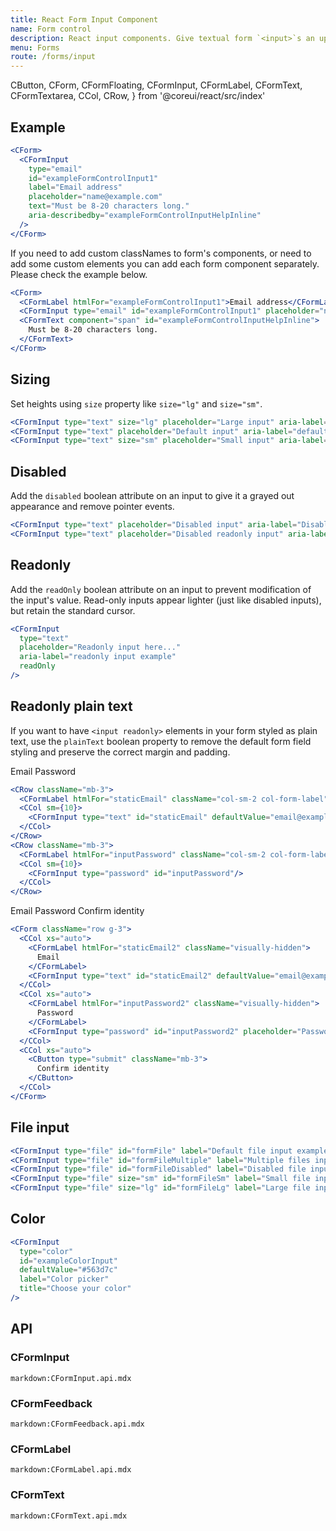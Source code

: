 ```yaml
---
title: React Form Input Component
name: Form control
description: React input components. Give textual form `<input>`s an upgrade with custom styles, sizing, focus states, validation, and more.
menu: Forms
route: /forms/input
---
```


  CButton,
  CForm,
  CFormFloating,
  CFormInput,
  CFormLabel,
  CFormText,
  CFormTextarea,
  CCol,
  CRow,
} from '@coreui/react/src/index'

## Example

<Example>
  <CForm>
    <CFormInput
      type="email"
      id="exampleFormControlInput1"
      label="Email address"
      placeholder="name@example.com"
      text="Must be 8-20 characters long."
      aria-describedby="exampleFormControlInputHelpInline"
    />
  </CForm>
</Example>

```jsx
<CForm>
  <CFormInput
    type="email"
    id="exampleFormControlInput1"
    label="Email address"
    placeholder="name@example.com"
    text="Must be 8-20 characters long."
    aria-describedby="exampleFormControlInputHelpInline"
  />
</CForm>
```

If you need to add custom classNames to form's components, or need to add some custom elements you can add each form component separately. Please check the example below.

```jsx
<CForm>
  <CFormLabel htmlFor="exampleFormControlInput1">Email address</CFormLabel>
  <CFormInput type="email" id="exampleFormControlInput1" placeholder="name@example.com" aria-describedby="exampleFormControlInputHelpInline" />
  <CFormText component="span" id="exampleFormControlInputHelpInline">
    Must be 8-20 characters long.
  </CFormText>
</CForm>
```

## Sizing

Set heights using `size` property like `size="lg"` and `size="sm"`.

<Example>
  <CFormInput
    type="text"
    className="mb-3"
    size="lg"
    placeholder="Large input"
    aria-label="lg input example"
  />
  <CFormInput
    type="text"
    className="mb-3"
    placeholder="Default input"
    aria-label="default input example"
  />
  <CFormInput
    type="text"
    className="mb-3"
    size="sm"
    placeholder="Small input"
    aria-label="sm input example"
  />
</Example>

```jsx
<CFormInput type="text" size="lg" placeholder="Large input" aria-label="lg input example"/>
<CFormInput type="text" placeholder="Default input" aria-label="default input example"/>
<CFormInput type="text" size="sm" placeholder="Small input" aria-label="sm input example"/>
```

## Disabled

Add the `disabled` boolean attribute on an input to give it a grayed out appearance and remove pointer events.

<Example>
  <CFormInput
    className="mb-3"
    type="text"
    placeholder="Disabled input"
    aria-label="Disabled input example"
    disabled
  />
  <CFormInput
    type="text"
    placeholder="Disabled readonly input"
    aria-label="Disabled input example"
    disabled
    readOnly
  />
</Example>

```jsx
<CFormInput type="text" placeholder="Disabled input" aria-label="Disabled input example" disabled/>
<CFormInput type="text" placeholder="Disabled readonly input" aria-label="Disabled input example" disabled readOnly/>
```

## Readonly

Add the `readOnly` boolean attribute on an input to prevent modification of the input's value. Read-only inputs appear lighter (just like disabled inputs), but retain the standard cursor.

<Example>
  <CFormInput
    type="text"
    placeholder="Readonly input here..."
    aria-label="readonly input example"
    readOnly
  />
</Example>

```jsx
<CFormInput
  type="text"
  placeholder="Readonly input here..."
  aria-label="readonly input example"
  readOnly
/>
```

## Readonly plain text

If you want to have `<input readonly>` elements in your form styled as plain text, use the `plainText` boolean property to remove the default form field styling and preserve the correct margin and padding.

<Example>
  <CRow className="mb-3">
    <CFormLabel htmlFor="staticEmail" className="col-sm-2 col-form-label">
      Email
    </CFormLabel>
    <CCol sm={10}>
      <CFormInput
        type="text"
        id="staticEmail"
        defaultValue="email@example.com"
        readOnly
        plainText
      />
    </CCol>
  </CRow>
  <CRow className="mb-3">
    <CFormLabel htmlFor="inputPassword" className="col-sm-2 col-form-label">
      Password
    </CFormLabel>
    <CCol sm={10}>
      <CFormInput type="password" id="inputPassword" />
    </CCol>
  </CRow>
</Example>

```jsx
<CRow className="mb-3">
  <CFormLabel htmlFor="staticEmail" className="col-sm-2 col-form-label">Email</CFormLabel>
  <CCol sm={10}>
    <CFormInput type="text" id="staticEmail" defaultValue="email@example.com" readOnly plainText/>
  </CCol>
</CRow>
<CRow className="mb-3">
  <CFormLabel htmlFor="inputPassword" className="col-sm-2 col-form-label">Password</CFormLabel>
  <CCol sm={10}>
    <CFormInput type="password" id="inputPassword"/>
  </CCol>
</CRow>
```

<Example>
  <CForm className="row g-3">
    <CCol xs="auto">
      <CFormLabel htmlFor="staticEmail2" className="visually-hidden">
        Email
      </CFormLabel>
      <CFormInput
        type="text"
        id="staticEmail2"
        defaultValue="email@example.com"
        readOnly
        plainText
      />
    </CCol>
    <CCol xs="auto">
      <CFormLabel htmlFor="inputPassword2" className="visually-hidden">
        Password
      </CFormLabel>
      <CFormInput type="password" id="inputPassword2" placeholder="Password" />
    </CCol>
    <CCol xs="auto">
      <CButton type="submit" className="mb-3">
        Confirm identity
      </CButton>
    </CCol>
  </CForm>
</Example>

```jsx
<CForm className="row g-3">
  <CCol xs="auto">
    <CFormLabel htmlFor="staticEmail2" className="visually-hidden">
      Email
    </CFormLabel>
    <CFormInput type="text" id="staticEmail2" defaultValue="email@example.com" readOnly plainText />
  </CCol>
  <CCol xs="auto">
    <CFormLabel htmlFor="inputPassword2" className="visually-hidden">
      Password
    </CFormLabel>
    <CFormInput type="password" id="inputPassword2" placeholder="Password" />
  </CCol>
  <CCol xs="auto">
    <CButton type="submit" className="mb-3">
      Confirm identity
    </CButton>
  </CCol>
</CForm>
```

## File input

<Example>
  <div className="mb-3">
    <CFormInput type="file" id="formFile" label="Default file input example" />
  </div>
  <div className="mb-3">
    <CFormInput type="file" id="formFileMultiple" label="Multiple files input example" multiple />
  </div>
  <div className="mb-3">
    <CFormInput type="file" id="formFileDisabled" label="Disabled file input example" disabled />
  </div>
  <div className="mb-3">
    <CFormInput type="file" size="sm" id="formFileSm" label="Small file input example" />
  </div>
  <div>
    <CFormInput type="file" size="lg" id="formFileLg" label="Large file input example" />
  </div>
</Example>

```jsx
<CFormInput type="file" id="formFile" label="Default file input example" />
<CFormInput type="file" id="formFileMultiple" label="Multiple files input example" multiple />
<CFormInput type="file" id="formFileDisabled" label="Disabled file input example" disabled />
<CFormInput type="file" size="sm" id="formFileSm" label="Small file input example" />
<CFormInput type="file" size="lg" id="formFileLg" label="Large file input example" />
```

## Color

<Example>
  <CFormInput
    type="color"
    id="exampleColorInput"
    defaultValue="#563d7c"
    label="Color picker"
    title="Choose your color"
  />
</Example>

```jsx
<CFormInput
  type="color"
  id="exampleColorInput"
  defaultValue="#563d7c"
  label="Color picker"
  title="Choose your color"
/>
```

## API

### CFormInput

`markdown:CFormInput.api.mdx`

### CFormFeedback

`markdown:CFormFeedback.api.mdx`

### CFormLabel

`markdown:CFormLabel.api.mdx`

### CFormText

`markdown:CFormText.api.mdx`
